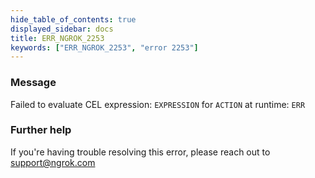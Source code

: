 ```yaml
---
hide_table_of_contents: true
displayed_sidebar: docs
title: ERR_NGROK_2253
keywords: ["ERR_NGROK_2253", "error 2253"]
---
```


### Message

Failed to evaluate CEL expression: `EXPRESSION` for `ACTION` at runtime: `ERR`

### Further help

If you're having trouble resolving this error, please reach out to [support@ngrok.com](mailto:support@ngrok.com?subject=Help%20with%20ERR_NGROK_2253)
